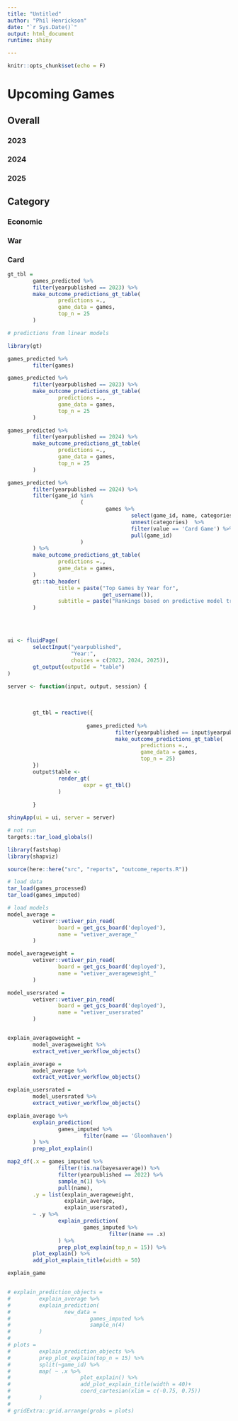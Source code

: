 ```yaml
---
title: "Untitled"
author: "Phil Henrickson"
date: "`r Sys.Date()`"
output: html_document
runtime: shiny

---
```


```r

knitr::opts_chunk$set(echo = F)

```

# Upcoming Games

## Overall

### 2023

### 2024

### 2025

## Category

### Economic

### War

### Card

```r

gt_tbl = 
        games_predicted %>%
        filter(yearpublished == 2023) %>%
        make_outcome_predictions_gt_table(
                predictions =.,
                game_data = games,
                top_n = 25
        )

# predictions from linear models

library(gt)

games_predicted %>%
        filter(games)

games_predicted %>%
        filter(yearpublished == 2023) %>%
        make_outcome_predictions_gt_table(
                predictions =.,
                game_data = games,
                top_n = 25
        )

games_predicted %>%
        filter(yearpublished == 2024) %>%
        make_outcome_predictions_gt_table(
                predictions =.,
                game_data = games,
                top_n = 25
        )

games_predicted %>%
        filter(yearpublished == 2024) %>%
        filter(game_id %in% 
                       (
                               games %>% 
                                       select(game_id, name, categories) %>%
                                       unnest(categories)  %>%
                                       filter(value == 'Card Game') %>%
                                       pull(game_id)
                       )
        ) %>%
        make_outcome_predictions_gt_table(
                predictions =.,
                game_data = games,
        )
        gt::tab_header(
                title = paste("Top Games by Year for",
                              get_username()),
                subtitle = paste("Rankings based on predictive model trained on user's collection using games released through", user_output$end_train_year)
        )
        
        


```


##

```r

ui <- fluidPage(
        selectInput("yearpublished",
                    "Year:",
                    choices = c(2023, 2024, 2025)),
        gt_output(outputId = "table")
)

server <- function(input, output, session) {
        
        
        
        gt_tbl = reactive({
                
                         games_predicted %>%
                                  filter(yearpublished == input$yearpublished) %>%
                                  make_outcome_predictions_gt_table(
                                          predictions =.,
                                          game_data = games,
                                          top_n = 25)
        })
        output$table <- 
                render_gt(
                        expr = gt_tbl()
                )
                                  
        }

shinyApp(ui = ui, server = server)

```


```r

# not run
targets::tar_load_globals()

library(fastshap)
library(shapviz)

source(here::here("src", "reports", "outcome_reports.R"))

# load data
tar_load(games_processed)
tar_load(games_imputed)

# load models
model_average =
        vetiver::vetiver_pin_read(
                board = get_gcs_board('deployed'),
                name = "vetiver_average_"
        )

model_averageweight =
        vetiver::vetiver_pin_read(
                board = get_gcs_board('deployed'),
                name = "vetiver_averageweight_"
        )

model_usersrated =
        vetiver::vetiver_pin_read(
                board = get_gcs_board('deployed'),
                name = "vetiver_usersrated"
        )


explain_averageweight = 
        model_averageweight %>%
        extract_vetiver_workflow_objects()

explain_average = 
        model_average %>%
        extract_vetiver_workflow_objects()

explain_usersrated = 
        model_usersrated %>%
        extract_vetiver_workflow_objects()

explain_average %>%
        explain_prediction(
                games_imputed %>%
                        filter(name == 'Gloomhaven')
        ) %>%
        prep_plot_explain()

map2_df(.x = games_imputed %>%
                filter(!is.na(bayesaverage)) %>%
                filter(yearpublished == 2022) %>%
                sample_n(1) %>%
                pull(name),
        .y = list(explain_averageweight,
                  explain_average,
                  explain_usersrated),
        ~ .y %>%
                explain_prediction(
                        games_imputed %>%
                                filter(name == .x)
                ) %>%
                prep_plot_explain(top_n = 15)) %>%
        plot_explain() %>%
        add_plot_explain_title(width = 50)

explain_game


# explain_prediction_objects = 
#         explain_average %>%
#         explain_prediction(
#                 new_data = 
#                         games_imputed %>%
#                         sample_n(4)
#         )
# 
# plots = 
#         explain_prediction_objects %>%
#         prep_plot_explain(top_n = 15) %>%
#         split(~game_id) %>%
#         map( ~ .x %>% 
#                      plot_explain() %>%
#                      add_plot_explain_title(width = 40)+
#                      coord_cartesian(xlim = c(-0.75, 0.75))
#         )
# 
# gridExtra::grid.arrange(grobs = plots)


```

